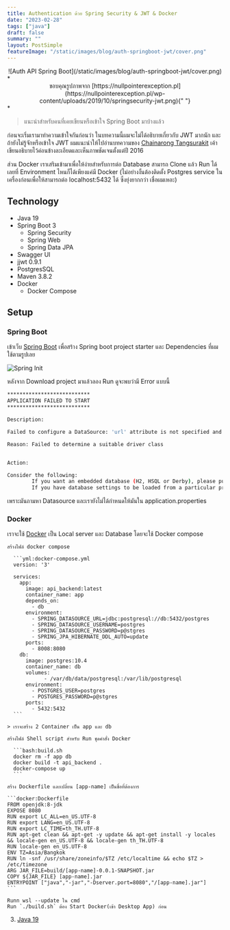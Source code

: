 ```yaml
---
title: Authentication ด้วย Spring Security & JWT & Docker
date: "2023-02-28"
tags: ["java"]
draft: false
summary: ""
layout: PostSimple
featureImage: "/static/images/blog/auth-springboot-jwt/cover.png"
---
```


<center>![Auth API Spring Boot](/static/images/blog/auth-springboot-jwt/cover.png)</center>*<center className="text-xs">
  ขอบคุณรูปภาพจาก
  [https://nullpointerexception.pl](https://nullpointerexception.pl/wp-content/uploads/2019/10/springsecurity-jwt.png){" "}
</center>*

> แนะนำสำหรับคนที่เคยเขียนหรือเข้าใจ Spring Boot มาบ้างแล้ว

ก่อนจะเริ่มเรามาทำความเข้าใจกันก่อนว่า ในบทความนี้ผมจะไม่ได้อธิบายเกี่ยวกับ JWT มากนัก
และถ้ายังไม่รู้จักหรือเข้าใจ JWT ผมแนะนำให้ไปอ่านบทความของ [Chainarong Tangsurakit](https://medium.com/rootusercc/json-web-token-มาตรฐานใหม่-ในการทำ-authentication-b0760dd9acd1)
เค้าเขียนอธิบายไว้ค่อนข้างละเอียดและเห็นภาพชัดเจนตั้งแต่ปี 2016

ส่วน Docker เราเสริมเข้ามาเพื่อให้ง่ายสำหรับการต่อ Database สามารถ Clone แล้ว Run ได้เลยที่ Environment ไหนก็ได้เพียงแค่มี Docker
(ไม่อย่างงั้นต้องติดตั้ง Postgres service ในเครื่องก่อนเพื่อให้สามารถต่อ localhost:5432 ได้ ซึ่งยุ่งยากกว่า เชื่อผมเหอะ)

## Technology

- Java 19
- Spring Boot 3
  - Spring Security
  - Spring Web
  - Spring Data JPA
- Swagger UI
- jjwt 0.9.1
- PostgresSQL
- Maven 3.8.2
- Docker
  - Docker Compose

## Setup

### Spring Boot

เข้าเว็บ [Spring Boot](https://start.spring.io/#!type=maven-project&language=java&platformVersion=3.0.3&packaging=jar&jvmVersion=19&groupId=com.demo&artifactId=auth&name=auth&description=Demo%20project%20for%20Spring%20Security%20%26%20JWT%20%26%20Docker&packageName=com.demo.auth&dependencies=web,lombok,security,data-jpa,postgresql)
เพื่อสร้าง Spring boot project starter และ Dependencies ที่ผมใช้ตามรูปเลย

![Spring Init](/static/images/blog/auth-springboot-jwt/spring-init.png)

หลังจาก Download project มาแล้วลอง Run ดูจะพบว่ามี Error แบบนี้

```bash
***************************
APPLICATION FAILED TO START
***************************

Description:

Failed to configure a DataSource: 'url' attribute is not specified and no embedded datasource could be configured.

Reason: Failed to determine a suitable driver class


Action:

Consider the following:
        If you want an embedded database (H2, HSQL or Derby), please put it on the classpath.
        If you have database settings to be loaded from a particular profile you may need to activate it (no profiles are currently active).
```

เพราะมันถามหา Datasource และเรายังไม่ได้กำหนดให้มันใน application.properties

### Docker

เราจะใช้ [Docker](https://www.docker.com/) เป็น Local server และ Database โดยจะใช้ Docker compose

    สร้างไฟล์ docker compose

      ```yml:docker-compose.yml
      version: '3'

      services:
        app:
          image: api_backend:latest
          container_name: app
          depends_on:
            - db
          environment:
            - SPRING_DATASOURCE_URL=jdbc:postgresql://db:5432/postgres
            - SPRING_DATASOURCE_USERNAME=postgres
            - SPRING_DATASOURCE_PASSWORD=p@stgres
            - SPRING_JPA_HIBERNATE_DDL_AUTO=update
          ports:
            - 8008:8080
        db:
          image: postgres:10.4
          container_name: db
          volumes:
                - /var/db/data/postgresql:/var/lib/postgresql
          environment:
            - POSTGRES_USER=postgres
            - POSTGRES_PASSWORD=p@stgres
          ports:
            - 5432:5432
      ```

    > เราจะสร้าง 2 Container เป็น app และ db

    สร้างไฟล์ Shell script สำหรับ Run ชุดคำสั่ง Docker

      ```bash:build.sh
      docker rm -f app db
      docker build -t api_backend .
      docker-compose up
      ```

    สร้าง Dockerfile และเปลี่ยน [app-name] เป็นชื่อที่ต้องการ

    ```docker:Dockerfile
    FROM openjdk:8-jdk
    EXPOSE 8080
    RUN export LC_ALL=en_US.UTF-8
    RUN export LANG=en_US.UTF-8
    RUN export LC_TIME=th_TH.UTF-8
    RUN apt-get clean && apt-get -y update && apt-get install -y locales && locale-gen en_US.UTF-8 && locale-gen th_TH.UTF-8
    RUN locale-gen en_US.UTF-8
    ENV TZ=Asia/Bangkok
    RUN ln -snf /usr/share/zoneinfo/$TZ /etc/localtime && echo $TZ > /etc/timezone
    ARG JAR_FILE=build/[app-name]-0.0.1-SNAPSHOT.jar
    COPY ${JAR_FILE} [app-name].jar
    ENTRYPOINT ["java","-jar","-Dserver.port=8080","/[app-name].jar"]
    ```

    Runn wsl --update ใน cmd
    Run `./build.sh` ต้อง Start Docker(เข้า Desktop App) ก่อน

3. [Java 19](https://www.oracle.com/java/technologies/javase/jdk19-archive-downloads.html)
